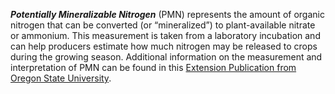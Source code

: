***Potentially Mineralizable Nitrogen*** (PMN) represents the amount of organic
nitrogen that can be converted (or "mineralized") to plant-available nitrate or
ammonium. This measurement is taken from a laboratory incubation and can help
producers estimate how much nitrogen may be released to crops during the growing
season. Additional information on the measurement and interpretation of PMN can
be found in this [Extension Publication from Oregon State
University](https://catalog.extension.oregonstate.edu/sites/catalog/files/project/pdf/em9281.pdf "Extension Publication from Oregon State University").